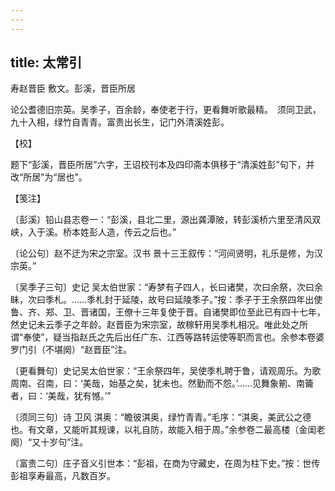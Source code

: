 ```yaml
---
---
---
```

title: 太常引
---



寿赵晋臣 敷文。彭溪，晋臣所居





论公耆德旧宗英。吴季子，百余龄，奉使老于行，更看舞听歌最精。　须同卫武，九十入相，绿竹自青青。富贵出长生，记门外清溪姓彭。





【校】


题下“彭溪，晋臣所居”六字，王诏校刊本及四印斋本俱移于“清溪姓彭”句下，并改“所居”为“居也”。





【笺注】


〔彭溪〕铅山县志卷一：“彭溪，县北二里，源出龚潭陂，转彭溪桥六里至清风双峡，入于溪。桥本姓彭人造，传云之后也。”

〔论公句〕赵不迂为宋之宗室。汉书 景十三王叙传：“河间贤明，礼乐是修，为汉宗英。”

〔吴季子三句〕史记 吴太伯世家：“寿梦有子四人，长曰诸樊，次曰余祭，次曰余眛，次曰季札。……季札封于延陵，故号曰延陵季子。”按：季子于王余祭四年出使鲁、齐、郑、卫、晋诸国，王僚十三年复使于晋。自诸樊即位至此已有四十七年，然史记未云季子之年龄。赵晋臣为宋宗室，故稼轩用吴季札相况。唯此处之所谓“奉使”，疑当指赵氏之先后出任广东、江西等路转运使等职而言也。余参本卷婆罗门引（不堪阕）“赵晋臣”注。

〔更看舞句〕史记吴太伯世家：“王余祭四年，吴使季札聘于鲁，请观周乐。为歌周南、召南，曰：‘美哉，始基之矣，犹未也。然勤而不怨。’……见舞象箾、南籥者，曰：‘美哉，犹有憾。’”

〔须同三句〕诗 卫风 淇奥：“瞻彼淇奥，绿竹青青。”毛序：“淇奥，美武公之德也。有文章，又能听其规谏，以礼自防，故能入相于周。”余参卷二最高楼（金闺老阕）“又十岁句”注。

〔富贵二句〕庄子音义引世本：“彭祖，在商为守藏史，在周为柱下史。”按：世传彭祖享寿最高，凡数百岁。